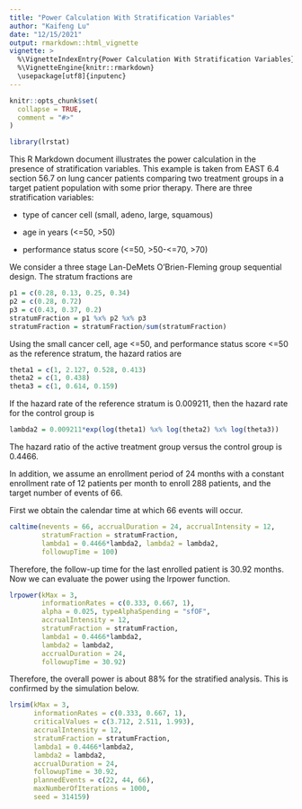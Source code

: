 ---
title: "Power Calculation With Stratification Variables"
author: "Kaifeng Lu"
date: "12/15/2021"
output: rmarkdown::html_vignette
vignette: >
  %\VignetteIndexEntry{Power Calculation With Stratification Variables}
  %\VignetteEngine{knitr::rmarkdown}
  \usepackage[utf8]{inputenc}
---

```{r, include = FALSE}
knitr::opts_chunk$set(
  collapse = TRUE,
  comment = "#>"
)
```

```{r setup}
library(lrstat)
```

This R Markdown document illustrates the power calculation in the presence of stratification variables. This example is taken from EAST 6.4 section 56.7 on lung cancer patients comparing two treatment groups in a target patient population with some prior therapy. There are three stratification variables: 

- type of cancer cell (small, adeno, large, squamous)

- age in years (<=50, >50)

- performance status score (<=50, >50-<=70, >70)

We consider a three stage Lan-DeMets O'Brien-Fleming group sequential design. The stratum fractions are
```{r}
p1 = c(0.28, 0.13, 0.25, 0.34)
p2 = c(0.28, 0.72)
p3 = c(0.43, 0.37, 0.2)
stratumFraction = p1 %x% p2 %x% p3
stratumFraction = stratumFraction/sum(stratumFraction)
```

Using the small cancer cell, age <=50, and performance status score <=50 as the reference stratum, the hazard ratios are
```{r}
theta1 = c(1, 2.127, 0.528, 0.413)
theta2 = c(1, 0.438)
theta3 = c(1, 0.614, 0.159)
```

If the hazard rate of the reference stratum is 0.009211, then the hazard rate for the control group is
```{r}
lambda2 = 0.009211*exp(log(theta1) %x% log(theta2) %x% log(theta3))
```

The hazard ratio of the active treatment group versus the control group is 0.4466. 

In addition, we assume an enrollment period of 24 months with a constant enrollment rate of 12 patients per month to enroll 288 patients, and the target number of events of 66. 

First we obtain the calendar time at which 66 events will occur. 
```{r}
caltime(nevents = 66, accrualDuration = 24, accrualIntensity = 12,
        stratumFraction = stratumFraction, 
        lambda1 = 0.4466*lambda2, lambda2 = lambda2, 
        followupTime = 100)
```

Therefore, the follow-up time for the last enrolled patient is 30.92 months. Now we can evaluate the power using the lrpower function. 
```{r}
lrpower(kMax = 3, 
        informationRates = c(0.333, 0.667, 1), 
        alpha = 0.025, typeAlphaSpending = "sfOF", 
        accrualIntensity = 12,
        stratumFraction = stratumFraction,
        lambda1 = 0.4466*lambda2, 
        lambda2 = lambda2, 
        accrualDuration = 24, 
        followupTime = 30.92)
```

Therefore, the overall power is about 88% for the stratified analysis. This is confirmed by the simulation below. 
```{r}
lrsim(kMax = 3, 
      informationRates = c(0.333, 0.667, 1), 
      criticalValues = c(3.712, 2.511, 1.993), 
      accrualIntensity = 12,
      stratumFraction = stratumFraction,
      lambda1 = 0.4466*lambda2, 
      lambda2 = lambda2, 
      accrualDuration = 24, 
      followupTime = 30.92,
      plannedEvents = c(22, 44, 66),
      maxNumberOfIterations = 1000, 
      seed = 314159)
```


